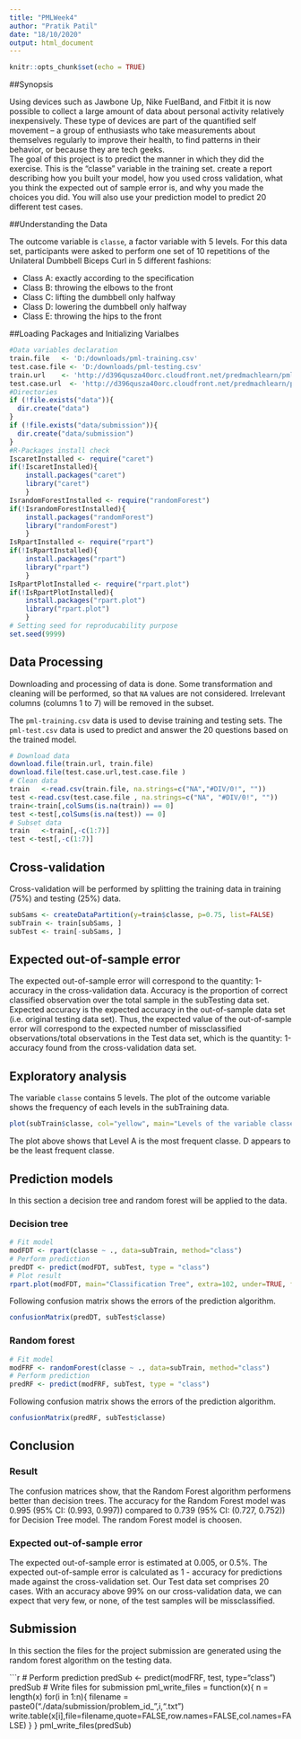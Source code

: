 ```yaml
---
title: "PMLWeek4"
author: "Pratik Patil"
date: "18/10/2020"
output: html_document
---
```


```r
knitr::opts_chunk$set(echo = TRUE)
```

##Synopsis  

Using devices such as Jawbone Up, Nike FuelBand, and Fitbit it is now possible to collect a large amount of data about personal activity relatively inexpensively. These type of devices are part of the quantified self movement – a group of enthusiasts who take measurements about themselves regularly to improve their health, to find patterns in their behavior, or because they are tech geeks.  
The goal of this project is to predict the manner in which they did the exercise. This is the "classe" variable in the training set.  create a report describing how you built your model, how you used cross validation, what you think the expected out of sample error is, and why you made the choices you did. You will also use your prediction model to predict 20 different test cases.  

##Understanding the Data  

The outcome variable is `classe`, a factor variable with 5 levels. For this data set, participants were asked to perform one set of 10 repetitions of the Unilateral Dumbbell Biceps Curl in 5 different fashions:

- Class A: exactly according to the specification  
- Class B: throwing the elbows to the front  
- Class C: lifting the dumbbell only halfway  
- Class D: lowering the dumbbell only halfway  
- Class E: throwing the hips to the front  

##Loading Packages and Initializing Varialbes

```r
#Data variables declaration
train.file   <- 'D:/downloads/pml-training.csv'
test.case.file <- 'D:/downloads/pml-testing.csv'
train.url    <- 'http://d396qusza40orc.cloudfront.net/predmachlearn/pml-training.csv'
test.case.url  <- 'http://d396qusza40orc.cloudfront.net/predmachlearn/pml-testing.csv'
#Directories
if (!file.exists("data")){
  dir.create("data")
}
if (!file.exists("data/submission")){
  dir.create("data/submission")
}
#R-Packages install check
IscaretInstalled <- require("caret")
if(!IscaretInstalled){
    install.packages("caret")
    library("caret")
    }
IsrandomForestInstalled <- require("randomForest")
if(!IsrandomForestInstalled){
    install.packages("randomForest")
    library("randomForest")
    }
IsRpartInstalled <- require("rpart")
if(!IsRpartInstalled){
    install.packages("rpart")
    library("rpart")
    }
IsRpartPlotInstalled <- require("rpart.plot")
if(!IsRpartPlotInstalled){
    install.packages("rpart.plot")
    library("rpart.plot")
    }
# Setting seed for reproducability purpose
set.seed(9999)
```

## Data Processing  
Downloading and processing of data is done. Some transformation and cleaning will be performed, so that `NA` values are not considered. Irrelevant columns (columns 1 to 7) will be removed in the subset.

The `pml-training.csv` data is used to devise training and testing sets.
The `pml-test.csv` data is used to predict and answer the 20 questions based on the trained model.

```r
# Download data
download.file(train.url, train.file)
download.file(test.case.url,test.case.file )
# Clean data
train   <-read.csv(train.file, na.strings=c("NA","#DIV/0!", ""))
test <-read.csv(test.case.file , na.strings=c("NA", "#DIV/0!", ""))
train<-train[,colSums(is.na(train)) == 0]
test <-test[,colSums(is.na(test)) == 0]
# Subset data
train   <-train[,-c(1:7)]
test <-test[,-c(1:7)]
```

## Cross-validation
Cross-validation will be performed by splitting the training data in training (75%) and testing (25%) data.

```r
subSams <- createDataPartition(y=train$classe, p=0.75, list=FALSE)
subTrain <- train[subSams, ] 
subTest <- train[-subSams, ]
```

## Expected out-of-sample error
The expected out-of-sample error will correspond to the quantity: 1-accuracy in the cross-validation data. Accuracy is the proportion of correct classified observation over the total sample in the subTesting data set. Expected accuracy is the expected accuracy in the out-of-sample data set (i.e. original testing data set). Thus, the expected value of the out-of-sample error will correspond to the expected number of missclassified observations/total observations in the Test data set, which is the quantity: 1-accuracy found from the cross-validation data set.

## Exploratory analysis
The variable `classe` contains 5 levels. The plot of the outcome variable shows the frequency of each levels in the subTraining data.

```r
plot(subTrain$classe, col="yellow", main="Levels of the variable classe", xlab="classe levels", ylab="Frequency")
```

The plot above shows that Level A is the most frequent classe. D appears to be the least frequent classe.

## Prediction models
In this section a decision tree and random forest will be applied to the data.

### Decision tree
```r
# Fit model
modFDT <- rpart(classe ~ ., data=subTrain, method="class")
# Perform prediction
predDT <- predict(modFDT, subTest, type = "class")
# Plot result
rpart.plot(modFDT, main="Classification Tree", extra=102, under=TRUE, faclen=0)
```

Following confusion matrix shows the errors of the prediction algorithm.

```r
confusionMatrix(predDT, subTest$classe)
```

### Random forest
```r
# Fit model
modFRF <- randomForest(classe ~ ., data=subTrain, method="class")
# Perform prediction
predRF <- predict(modFRF, subTest, type = "class")
```

Following confusion matrix shows the errors of the prediction algorithm.

```r
confusionMatrix(predRF, subTest$classe)
```

## Conclusion

### Result

The confusion matrices show, that the Random Forest algorithm performens better than decision trees. The accuracy for the Random Forest model was 0.995 (95% CI: (0.993, 0.997)) compared to 0.739 (95% CI: (0.727, 0.752)) for Decision Tree model. The random Forest model is choosen.

### Expected out-of-sample error
The expected out-of-sample error is estimated at 0.005, or 0.5%. The expected out-of-sample error is calculated as 1 - accuracy for predictions made against the cross-validation set. Our Test data set comprises 20 cases. With an accuracy above 99% on our cross-validation data, we can expect that very few, or none, of the test samples will be missclassified.

## Submission
In this section the files for the project submission are generated using the random forest algorithm on the testing data.

```r
# Perform prediction
predSub <- predict(modFRF, test, type="class")
predSub
# Write files for submission
pml_write_files = function(x){
  n = length(x)
  for(i in 1:n){
    filename = paste0("./data/submission/problem_id_",i,".txt")
    write.table(x[i],file=filename,quote=FALSE,row.names=FALSE,col.names=FALSE)
  }
}
pml_write_files(predSub)


